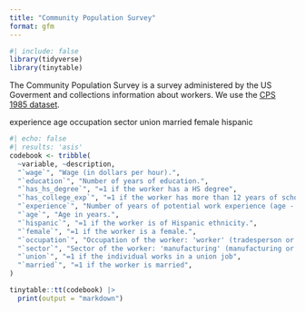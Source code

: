 ```yaml
---
title: "Community Population Survey"
format: gfm
---
```


```r
#| include: false
library(tidyverse)
library(tinytable)
```

The Community Population Survey is a survey administered by the US Goverment and collections information about workers. We use the [CPS 1985 dataset](https://rdrr.io/cran/AER/man/CPS1985.html).


experience
age
occupation
sector
union
married
female
hispanic

```r
#| echo: false
#| results: 'asis'
codebook <- tribble(
  ~variable, ~description,
  "`wage`", "Wage (in dollars per hour).",
  "`education`", "Number of years of education.",
  "`has_hs_degree`", "=1 if the worker has a HS degree",
  "`has_college_exp`", "=1 if the worker has more than 12 years of schooling",
  "`experience`", "Number of years of potential work experience (age - education - 6).",
  "`age`", "Age in years.",
  "`hispanic`", "=1 if the worker is of Hispanic ethnicity.",
  "`female`", "=1 if the worker is a female.",
  "`occupation`", "Occupation of the worker: 'worker' (tradesperson or assembly line worker), 'technical' (technical or professional worker), 'services' (service worker), 'office' (office and clerical worker), 'sales' (sales worker), 'management' (management and administration).",
  "`sector`", "Sector of the worker: 'manufacturing' (manufacturing or mining), 'construction', 'other'.",
  "`union`", "=1 if the individual works in a union job",
  "`married`", "=1 if the worker is married",
)

tinytable::tt(codebook) |>
  print(output = "markdown")
```

